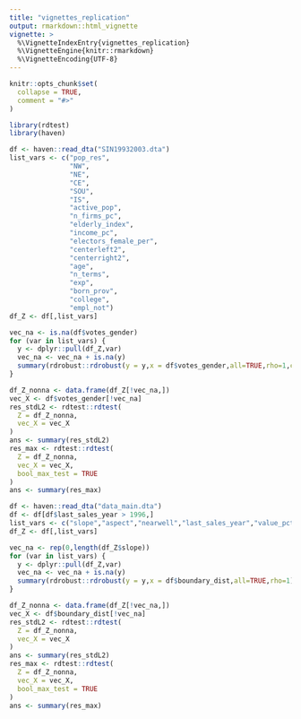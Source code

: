 ```yaml
---
title: "vignettes_replication"
output: rmarkdown::html_vignette
vignette: >
  %\VignetteIndexEntry{vignettes_replication}
  %\VignetteEngine{knitr::rmarkdown}
  %\VignetteEncoding{UTF-8}
---
```


```r
knitr::opts_chunk$set(
  collapse = TRUE,
  comment = "#>"
)
```

```r
library(rdtest)
library(haven)
```

```r
df <- haven::read_dta("SIN19932003.dta")
list_vars <- c("pop_res",
               "NW",
               "NE",
               "CE",
               "SOU",
               "IS",
               "active_pop",
               "n_firms_pc",
               "elderly_index",
               "income_pc",
               "electors_female_per",
               "centerleft2",
               "centerright2",
               "age",
               "n_terms",
               "exp",
               "born_prov",
               "college",
               "empl_not")
df_Z <- df[,list_vars]

vec_na <- is.na(df$votes_gender)
for (var in list_vars) {
  y <- dplyr::pull(df_Z,var)
  vec_na <- vec_na + is.na(y)
  summary(rdrobust::rdrobust(y = y,x = df$votes_gender,all=TRUE,rho=1,cluster = df$id_city_istat))
}
```

```r
df_Z_nonna <- data.frame(df_Z[!vec_na,])
vec_X <- df$votes_gender[!vec_na]
res_stdL2 <- rdtest::rdtest(
  Z = df_Z_nonna,
  vec_X = vec_X
)
ans <- summary(res_stdL2)
res_max <- rdtest::rdtest(
  Z = df_Z_nonna,
  vec_X = vec_X,
  bool_max_test = TRUE
)
ans <- summary(res_max)

```



```r
df <- haven::read_dta("data_main.dta")
df <- df[df$last_sales_year > 1996,]
list_vars <- c("slope","aspect","nearwell","last_sales_year","value_pct_change_since_sales","area")
df_Z <- df[,list_vars]

vec_na <- rep(0,length(df_Z$slope))
for (var in list_vars) {
  y <- dplyr::pull(df_Z,var)
  vec_na <- vec_na + is.na(y)
  summary(rdrobust::rdrobust(y = y,x = df$boundary_dist,all=TRUE,rho=1))
}
```

```r
df_Z_nonna <- data.frame(df_Z[!vec_na,])
vec_X <- df$boundary_dist[!vec_na]
res_stdL2 <- rdtest::rdtest(
  Z = df_Z_nonna,
  vec_X = vec_X
)
ans <- summary(res_stdL2)
res_max <- rdtest::rdtest(
  Z = df_Z_nonna,
  vec_X = vec_X,
  bool_max_test = TRUE
)
ans <- summary(res_max)

```
